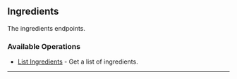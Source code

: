
## Ingredients
The ingredients endpoints.

### Available Operations

* [List Ingredients](/go/ingredients/list_ingredients) - Get a list of ingredients.

---
<ListIngredients />
